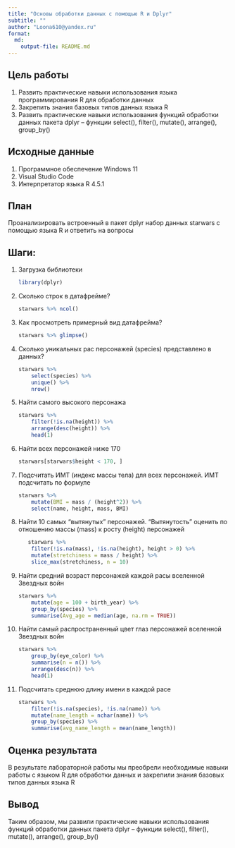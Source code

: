 ```yaml
---
title: "Основы обработки данных с помощью R и Dplyr"
subtitle: ""
author: "Loona610@yandex.ru"
format: 
  md:
    output-file: README.md
---
```


## Цель работы

1.  Развить практические навыки использования языка программирования R для обработки данных
2.  Закрепить знания базовых типов данных языка R
3.  Развить практические навыки использования функций обработки данных пакета dplyr – функции select(), filter(), mutate(), arrange(), group_by()

## Исходные данные

1.  Программное обеспечение Windows 11
2.  Visual Studio Code 
3.  Интерпретатор языка R 4.5.1

## План

Проанализировать встроенный в пакет dplyr набор данных starwars с помощью языка R и ответить на вопросы

## Шаги:

1.  Загрузка библиотеки

    ```r
    library(dplyr)
    ```

2.  Сколько строк в датафрейме?

    ```r
    starwars %>% ncol()
    ```

3.  Как просмотреть примерный вид датафрейма?

    ```r
    starwars %>% glimpse()
    ```

4.  Сколько уникальных рас персонажей (species) представлено в данных?

    ```r
    starwars %>%
        select(species) %>%
        unique() %>%
        nrow()
    ```

5.  Найти самого высокого персонажа

    ```r
    starwars %>%
        filter(!is.na(height)) %>%
        arrange(desc(height)) %>%
        head(1)
    ```

6.  Найти всех персонажей ниже 170

    ```r
    starwars[starwars$height < 170, ]
    ```

7.  Подсчитать ИМТ (индекс массы тела) для всех персонажей. ИМТ подсчитать по формуле

    ```r
    starwars %>%
        mutate(BMI = mass / (height^2)) %>%
        select(name, height, mass, BMI)
    ```

8.  Найти 10 самых “вытянутых” персонажей. “Вытянутость” оценить по отношению массы (mass) к росту (height) персонажей

    ```r
   starwars %>%
        filter(!is.na(mass), !is.na(height), height > 0) %>%
        mutate(stretchiness = mass / height) %>%
        slice_max(stretchiness, n = 10)
    ```

9.  Найти средний возраст персонажей каждой раcы вселенной Звездных войн

    ```r
    starwars %>%
        mutate(age = 100 + birth_year) %>%
        group_by(species) %>%
        summarise(Avg_age = median(age, na.rm = TRUE))
    ```

10. Найти самый распространенный цвет глаз персонажей вселенной Звездных войн

    ```r
    starwars %>%
        group_by(eye_color) %>%
        summarise(n = n()) %>%
        arrange(desc(n)) %>%
        head(1)
    ```

11. Подсчитать среднюю длину имени в каждой расе

    ```r
    starwars %>%
        filter(!is.na(species), !is.na(name)) %>%
        mutate(name_length = nchar(name)) %>%
        group_by(species) %>%
        summarise(avg_name_length = mean(name_length))
    ```

## Оценка результата

В результате лабораторной работы мы преобрели необходимые навыки работы с языком R для обработки данных и закрепили знания базовых типов данных языка R

## Вывод

Таким образом, мы развили практические навыки использования функций обработки данных пакета dplyr – функции select(), filter(), mutate(), arrange(), group_by()
